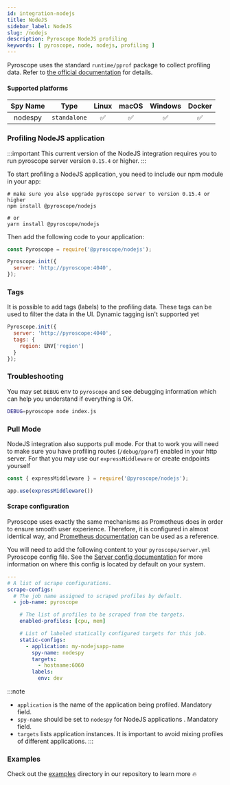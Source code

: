 ```yaml
---
id: integration-nodejs
title: NodeJS
sidebar_label: NodeJS
slug: /nodejs
description: Pyroscope NodeJS profiling
keywords: [ pyroscope, node, nodejs, profiling ]
---
```


Pyroscope uses the standard `runtime/pprof` package to collect profiling data. Refer to
[the official documentation](https://golang.org/doc/diagnostics#profiling) for details.


#### Supported platforms

| Spy Name     | Type         | Linux | macOS | Windows | Docker |
|:------------:|:------------:|:-----:|:-----:|:-------:|:------:|
| nodespy      | `standalone` |   ✅  |   ✅  |    ✅   |   ✅   |

### Profiling NodeJS application



:::important
This current version of the NodeJS integration requires you to run pyroscope server version `0.15.4` or higher.
:::



To start profiling a NodeJS application, you need to include our npm module in your app:
```
# make sure you also upgrade pyroscope server to version 0.15.4 or higher
npm install @pyroscope/nodejs

# or
yarn install @pyroscope/nodejs

```

Then add the following code to your application:

```javascript
const Pyroscope = require('@pyroscope/nodejs');

Pyroscope.init({
  server: 'http://pyroscope:4040',
});
```

### Tags

It is possible to add tags (labels) to the profiling data. These tags can be used to filter the data in the UI. Dynamic tagging isn't supported yet

```javascript
Pyroscope.init({
  server: 'http://pyroscope:4040',
  tags: {
    region: ENV['region']
  }
});
```

### Troubleshooting

You may set `DEBUG` env to `pyroscope` and see debugging information which can help you understand if everything is OK.

```bash
DEBUG=pyroscope node index.js
```

### Pull Mode

NodeJS integration also supports pull mode. For that to work you will need to make sure you have profiling routes (`/debug/pprof`) enabled in your http server. For that you may use our `expressMiddleware` or create endpoints yourself
```javascript
const { expressMiddleware } = require('@pyroscope/nodejs');

app.use(expressMiddleware())
```

#### Scrape configuration

Pyroscope uses exactly the same mechanisms as Prometheus does in order to ensure smooth user experience. Therefore, it
is configured in almost identical way, and [Prometheus documentation](https://prometheus.io/docs/prometheus/latest/configuration/configuration/#scrape_config)
can be used as a reference.

You will need to add the following content to your `pyroscope/server.yml` Pyroscope config file. See the [Server config documentation](/docs/server-configuration#configuration-file) for more information on where this config is located by default on your system.

```yaml
---
# A list of scrape configurations.
scrape-configs:
  # The job name assigned to scraped profiles by default.
  - job-name: pyroscope

    # The list of profiles to be scraped from the targets.
    enabled-profiles: [cpu, mem]

    # List of labeled statically configured targets for this job.
    static-configs:
      - application: my-nodejsapp-name
        spy-name: nodespy 
        targets:
          - hostname:6060
        labels:
          env: dev
```

:::note
 * `application` is the name of the application being profiled. Mandatory field.
 * `spy-name` should be set to `nodespy` for NodeJS applications . Mandatory field.
 * `targets` lists application instances. It is important to avoid mixing profiles of different applications.
:::

### Examples

Check out the [examples](https://github.com/pyroscope-io/pyroscope/tree/main/examples/nodejs) directory in our repository to learn more 🔥
